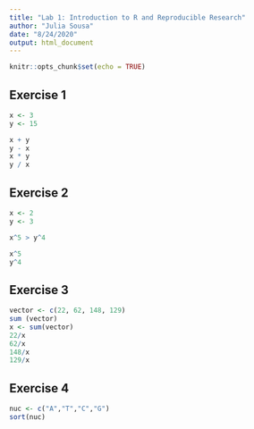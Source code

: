 ```yaml
---
title: "Lab 1: Introduction to R and Reproducible Research"
author: "Julia Sousa"
date: "8/24/2020"
output: html_document
---
```


```r
knitr::opts_chunk$set(echo = TRUE)
```


## Exercise 1
```r
x <- 3
y <- 15

x + y
y - x
x * y
y / x
```


## Exercise 2
```r
x <- 2
y <- 3

x^5 > y^4

x^5
y^4
```


## Exercise 3
```r
vector <- c(22, 62, 148, 129)
sum (vector)
x <- sum(vector)
22/x
62/x
148/x
129/x
```


## Exercise 4
```r
nuc <- c("A","T","C","G")
sort(nuc)
```

